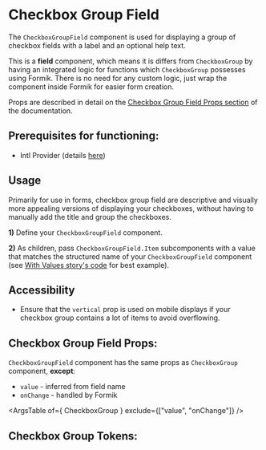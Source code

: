 


# Checkbox Group Field

The `CheckboxGroupField` component is used for displaying a group of checkbox fields with a label and an optional help text.

This is a **field** component, which means it is differs from `CheckboxGroup` by having an integrated logic for functions which
`CheckboxGroup` possesses using Formik. There is no need for any custom logic, just wrap the component inside Formik for easier form creation.

Props are described in detail on the [Checkbox Group Field Props section](#checkbox-group-field-props) of the documentation.

## **Prerequisites for functioning**:
 - Intl Provider (details [here](/docs/component-library-intl-intl--basic))

## Usage

Primarily for use in forms, checkbox group field are descriptive and visually more appealing versions of displaying your checkboxes,
without having to manually add the title and group the checkboxes.

**1)** Define your `CheckboxGroupField` component.

**2)** As children, pass `CheckboxGroupField.Item` subcomponents with a value that matches the structured name of your `CheckboxGroupField` component
(see [With Values story's code](/docs/component-library-formik-elements-checkboxgroupfield--with-values) for best example).

## Accessibility

- Ensure that the `vertical` prop is used on mobile displays if your checkbox group contains a lot of items to avoid
overflowing.

<Stories includePrimary={true} />

## Checkbox Group Field Props:

`CheckboxGroupField` component has the same props as `CheckboxGroup` component,
**except**:
 - `value` - inferred from field name
 - `onChange` - handled by Formik

<ArgsTable of={ CheckboxGroup } exclude={["value", "onChange"]} />

## Checkbox Group Tokens:
<ThemeTokens component="CheckboxGroup"/>
